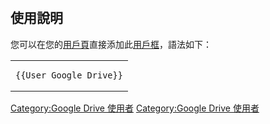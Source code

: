 {{Userbox
  |border-c = #000000
  |border-s = 1
  |id-c        = #FFFFFF
  |id-fc       = #000000
  |info-c     = #FFFFFF
  |info-s     = 10
  |info-fc    = #000000
  |id           = [[File:Logo of Google Drive (2012-2014).svg|33px]]
  |info        = 該用戶使用[[Google雲端硬碟]]<br>在[[網際網路]]上儲存[[檔案]]
}}

<includeonly>[[Category:Google Drive 使用者]]</includeonly>
<noinclude>
<div style="clear: both; float: left;"></div>
<br>

== 使用說明 ==
您可以在您的[[維基百科:用戶頁|用戶頁]]直接添加此[[維基百科:用戶框|用戶框]]，語法如下：
{| style="background: transparent; float: left;"
|<pre>{{User Google Drive}}</pre>
|}
[[Category:Google Drive 使用者]]
</noinclude>